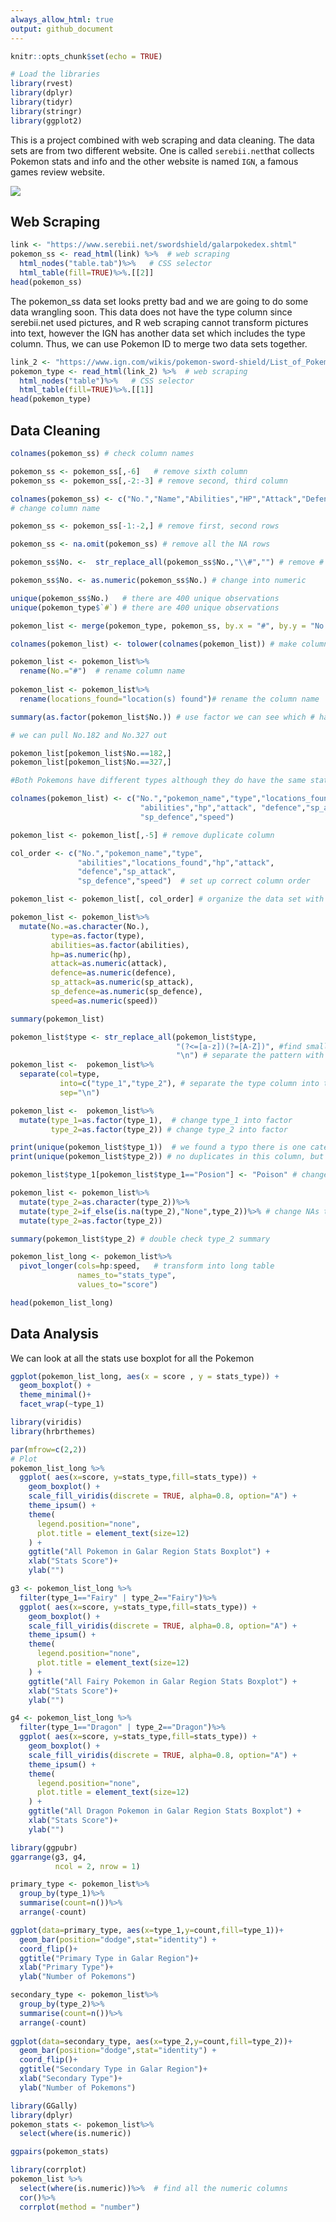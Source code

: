 ```yaml
---
always_allow_html: true
output: github_document
---
```


```r
knitr::opts_chunk$set(echo = TRUE)
```

```r
# Load the libraries
library(rvest)
library(dplyr)
library(tidyr)
library(stringr)
library(ggplot2)
```

This is a project combined with web scraping and data cleaning. The data sets are from two different website. One is called `serebii.net`that collects Pokemon stats and info and the other website is named `IGN`, a famous games review website.  

![](https://assets.pokemon.com/assets/cms2/img/video-games/_tiles/strategy/sword-shield/starters-guide/01/sword-shield-starters-guide-169-en.jpg)

## Web Scraping 
```r
link <- "https://www.serebii.net/swordshield/galarpokedex.shtml"
pokemon_ss <- read_html(link) %>%  # web scraping
  html_nodes("table.tab")%>%   # CSS selector
  html_table(fill=TRUE)%>%.[[2]] 
head(pokemon_ss)
```
The pokemon_ss data set looks pretty bad and we are going to do some data wrangling soon. This data does not have the type column since serebii.net used pictures, and R web scraping cannot transform pictures into text, however the IGN has another data set which includes the type column. Thus, we can use Pokemon ID to merge two data sets together.

```r
link_2 <- "https://www.ign.com/wikis/pokemon-sword-shield/List_of_Pokemon_(Pokedex)#Galarian_Pokedex"
pokemon_type <- read_html(link_2) %>%  # web scraping
  html_nodes("table")%>%   # CSS selector
  html_table(fill=TRUE)%>%.[[1]]
head(pokemon_type)
```

## Data Cleaning
```r
colnames(pokemon_ss) # check column names 

pokemon_ss <- pokemon_ss[,-6]   # remove sixth column
pokemon_ss <- pokemon_ss[,-2:-3] # remove second, third column

colnames(pokemon_ss) <- c("No.","Name","Abilities","HP","Attack","Defence","Sp_Attack","Sp.Defence","Speed")
# change column name

pokemon_ss <- pokemon_ss[-1:-2,] # remove first, second rows

pokemon_ss <- na.omit(pokemon_ss) # remove all the NA rows 
```

```r
pokemon_ss$No. <-  str_replace_all(pokemon_ss$No.,"\\#","") # remove # at the beginning of the No. column

pokemon_ss$No. <- as.numeric(pokemon_ss$No.) # change into numeric
```


```r
unique(pokemon_ss$No.)   # there are 400 unique observations
unique(pokemon_type$`#`) # there are 400 unique observations

pokemon_list <- merge(pokemon_type, pokemon_ss, by.x = "#", by.y = "No.")  # merge two data sets together

colnames(pokemon_list) <- tolower(colnames(pokemon_list)) # make column names lower case

pokemon_list <- pokemon_list%>%
  rename(No.="#")  # rename column name
  
pokemon_list <- pokemon_list%>%  
  rename(locations_found="location(s) found")# rename the column name

summary(as.factor(pokemon_list$No.)) # use factor we can see which # has duplicates No.182 and No.327

# we can pull No.182 and No.327 out 

pokemon_list[pokemon_list$No.==182,]
pokemon_list[pokemon_list$No.==327,]

#Both Pokemons have different types although they do have the same stats, we still decide to keep them in the data set
```

```r
colnames(pokemon_list) <- c("No.","pokemon_name","type","locations_found","name",
                             "abilities","hp","attack", "defence","sp_attack",
                             "sp_defence","speed") 

pokemon_list <- pokemon_list[,-5] # remove duplicate column

col_order <- c("No.","pokemon_name","type",
               "abilities","locations_found","hp","attack", 
               "defence","sp_attack",
               "sp_defence","speed")  # set up correct column order

pokemon_list <- pokemon_list[, col_order] # organize the data set with correct column order

pokemon_list <- pokemon_list%>%
  mutate(No.=as.character(No.),
         type=as.factor(type),
         abilities=as.factor(abilities),
         hp=as.numeric(hp),
         attack=as.numeric(attack),
         defence=as.numeric(defence),
         sp_attack=as.numeric(sp_attack),
         sp_defence=as.numeric(sp_defence),
         speed=as.numeric(speed))

summary(pokemon_list) 
```

```r
pokemon_list$type <- str_replace_all(pokemon_list$type,
                                     "(?<=[a-z])(?=[A-Z])", #find small letters connected with capital letter                                                             
                                     "\n") # separate the pattern with space
pokemon_list <-  pokemon_list%>%
  separate(col=type,
           into=c("type_1","type_2"), # separate the type column into two columns between space 
           sep="\n")

pokemon_list <-  pokemon_list%>%  
  mutate(type_1=as.factor(type_1),  # change type_1 into factor
         type_2=as.factor(type_2)) # change type_2 into factor

print(unique(pokemon_list$type_1))  # we found a typo there is one category named poison and the other named posion
print(unique(pokemon_list$type_2)) # no duplicates in this column, but NA does not help us too much let's change those NAs into None

pokemon_list$type_1[pokemon_list$type_1=="Posion"] <- "Poison" # change type_1 "posion" into correct name 

pokemon_list <- pokemon_list%>% 
  mutate(type_2=as.character(type_2))%>%  
  mutate(type_2=if_else(is.na(type_2),"None",type_2))%>% # change NAs to None
  mutate(type_2=as.factor(type_2))

summary(pokemon_list$type_2) # double check type_2 summary
```

```r
pokemon_list_long <- pokemon_list%>%  
  pivot_longer(cols=hp:speed,   # transform into long table
               names_to="stats_type",
               values_to="score")

head(pokemon_list_long)
```

## Data Analysis 

We can look at all the stats use boxplot for all the Pokemon 
```r
ggplot(pokemon_list_long, aes(x = score , y = stats_type)) +
  geom_boxplot() + 
  theme_minimal()+
  facet_wrap(~type_1)
```

```r
library(viridis)
library(hrbrthemes)

par(mfrow=c(2,2))
# Plot
pokemon_list_long %>%
  ggplot( aes(x=score, y=stats_type,fill=stats_type)) +
    geom_boxplot() +
    scale_fill_viridis(discrete = TRUE, alpha=0.8, option="A") +
    theme_ipsum() +
    theme(
      legend.position="none",
      plot.title = element_text(size=12)
    ) +
    ggtitle("All Pokemon in Galar Region Stats Boxplot") +
    xlab("Stats Score")+
    ylab("")
```
```r
g3 <- pokemon_list_long %>%
  filter(type_1=="Fairy" | type_2=="Fairy")%>%
  ggplot( aes(x=score, y=stats_type,fill=stats_type)) +
    geom_boxplot() +
    scale_fill_viridis(discrete = TRUE, alpha=0.8, option="A") +
    theme_ipsum() +
    theme(
      legend.position="none",
      plot.title = element_text(size=12)
    ) +
    ggtitle("All Fairy Pokemon in Galar Region Stats Boxplot") +
    xlab("Stats Score")+
    ylab("")
```

```r
g4 <- pokemon_list_long %>%
  filter(type_1=="Dragon" | type_2=="Dragon")%>%
  ggplot( aes(x=score, y=stats_type,fill=stats_type)) +
    geom_boxplot() +
    scale_fill_viridis(discrete = TRUE, alpha=0.8, option="A") +
    theme_ipsum() +
    theme(
      legend.position="none",
      plot.title = element_text(size=12)
    ) +
    ggtitle("All Dragon Pokemon in Galar Region Stats Boxplot") +
    xlab("Stats Score")+
    ylab("")
```

```r
library(ggpubr)
ggarrange(g3, g4,
          ncol = 2, nrow = 1)
```

```r
primary_type <- pokemon_list%>%
  group_by(type_1)%>%
  summarise(count=n())%>%
  arrange(-count)

ggplot(data=primary_type, aes(x=type_1,y=count,fill=type_1))+
  geom_bar(position="dodge",stat="identity") +
  coord_flip()+
  ggtitle("Primary Type in Galar Region")+
  xlab("Primary Type")+
  ylab("Number of Pokemons")
```


```r
secondary_type <- pokemon_list%>%
  group_by(type_2)%>%
  summarise(count=n())%>%
  arrange(-count)
  
ggplot(data=secondary_type, aes(x=type_2,y=count,fill=type_2))+
  geom_bar(position="dodge",stat="identity") +
  coord_flip()+
  ggtitle("Secondary Type in Galar Region")+
  xlab("Secondary Type")+
  ylab("Number of Pokemons")
```

```r
library(GGally)
library(dplyr)
pokemon_stats <- pokemon_list%>%
  select(where(is.numeric))

ggpairs(pokemon_stats) 
```

```r
library(corrplot)
pokemon_list %>%
  select(where(is.numeric))%>%  # find all the numeric columns 
  cor()%>%
  corrplot(method = "number")
```